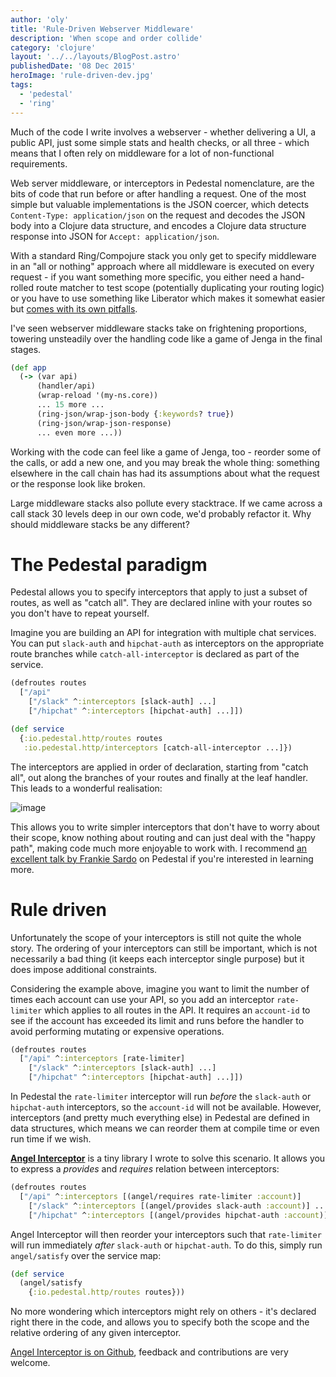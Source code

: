 ```yaml
---
author: 'oly'
title: 'Rule-Driven Webserver Middleware'
description: 'When scope and order collide'
category: 'clojure'
layout: '../../layouts/BlogPost.astro'
publishedDate: '08 Dec 2015'
heroImage: 'rule-driven-dev.jpg'
tags:
  - 'pedestal'
  - 'ring'
---
```



Much of the code I write involves a webserver - whether delivering a UI,
a public API, just some simple stats and health checks, or all three -
which means that I often rely on middleware for a lot of non-functional
requirements.

Web server middleware, or interceptors in Pedestal nomenclature, are the
bits of code that run before or after handling a request. One of the
most simple but valuable implementations is the JSON coercer, which
detects `Content-Type: application/json` on the request and decodes the
JSON body into a Clojure data structure, and encodes a Clojure data
structure response into JSON for `Accept: application/json`.

With a standard Ring/Compojure stack you only get to specify middleware
in an \"all or nothing\" approach where all middleware is executed on
every request - if you want something more specific, you either need a
hand-rolled route matcher to test scope (potentially duplicating your
routing logic) or you have to use something like Liberator which makes
it somewhat easier but [comes with its own pitfalls](http://davidjameshumphreys.github.io/patterns-pitfalls-liberator).

I've seen webserver middleware stacks take on frightening proportions,
towering unsteadily over the handling code like a game of Jenga in the
final stages.

```clojure
(def app
  (-> (var api)
      (handler/api)
      (wrap-reload '(my-ns.core))
      ... 15 more ...
      (ring-json/wrap-json-body {:keywords? true})
      (ring-json/wrap-json-response)
      ... even more ...))
```

Working with the code can feel like a game of Jenga, too - reorder some
of the calls, or add a new one, and you may break the whole thing:
something elsewhere in the call chain has had its assumptions about what
the request or the response look like broken.

Large middleware stacks also pollute every stacktrace. If we came across
a call stack 30 levels deep in our own code, we'd probably refactor it.
Why should middleware stacks be any different?

# The Pedestal paradigm

Pedestal allows you to specify interceptors that apply to just a subset
of routes, as well as \"catch all\". They are declared inline with your
routes so you don't have to repeat yourself.

Imagine you are building an API for integration with multiple chat
services. You can put `slack-auth` and `hipchat-auth` as interceptors on
the appropriate route branches while `catch-all-interceptor` is declared
as part of the service.

```clojure
(defroutes routes
  ["/api"
    ["/slack" ^:interceptors [slack-auth] ...]
    ["/hipchat" ^:interceptors [hipchat-auth] ...]])

(def service
  {:io.pedestal.http/routes routes
   :io.pedestal.http/interceptors [catch-all-interceptor ...]})
```

The interceptors are applied in order of declaration, starting from
\"catch all\", out along the branches of your routes and finally at the
leaf handler. This leads to a wonderful realisation:

<Image alt='image' width={300} src={handlersRealisation} />

This allows you to write simpler interceptors that don't have to worry
about their scope, know nothing about routing and can just deal with the
\"happy path\", making code much more enjoyable to work with. I
recommend [an excellent talk by Frankie Sardo](https://skillsmatter.com/skillscasts/6812-pedestal-new-wave) on
Pedestal if you're interested in learning more.

# Rule driven

Unfortunately the scope of your interceptors is still not quite the
whole story. The ordering of your interceptors can still be important,
which is not necessarily a bad thing (it keeps each interceptor single
purpose) but it does impose additional constraints.

Considering the example above, imagine you want to limit the number of
times each account can use your API, so you add an interceptor
`rate-limiter` which applies to all routes in the API. It requires an
`account-id` to see if the account has exceeded its limit and runs
before the handler to avoid performing mutating or expensive operations.

```clojure
(defroutes routes
  ["/api" ^:interceptors [rate-limiter]
    ["/slack" ^:interceptors [slack-auth] ...]
    ["/hipchat" ^:interceptors [hipchat-auth] ...]])
```

In Pedestal the `rate-limiter` interceptor will run _before_ the
`slack-auth` or `hipchat-auth` interceptors, so the `account-id` will
not be available. However, interceptors (and pretty much everything
else) in Pedestal are defined in data structures, which means we can
reorder them at compile time or even run time if we wish.

**[Angel Interceptor](https://github.com/oliyh/angel-interceptor)** is a
tiny library I wrote to solve this scenario. It allows you to express a
_provides_ and _requires_ relation between interceptors:

```clojure
(defroutes routes
  ["/api" ^:interceptors [(angel/requires rate-limiter :account)]
    ["/slack" ^:interceptors [(angel/provides slack-auth :account)] ...]
    ["/hipchat" ^:interceptors [(angel/provides hipchat-auth :account)] ...]])
```

Angel Interceptor will then reorder your interceptors such that
`rate-limiter` will run immediately _after_ `slack-auth` or
`hipchat-auth`. To do this, simply run `angel/satisfy` over the service
map:

```clojure
(def service
  (angel/satisfy
    {:io.pedestal.http/routes routes}))
```

No more wondering which interceptors might rely on others - it's
declared right there in the code, and allows you to specify both the
scope and the relative ordering of any given interceptor.

[Angel Interceptor is on Github](https://github.com/oliyh/angel-interceptor), feedback and
contributions are very welcome.
